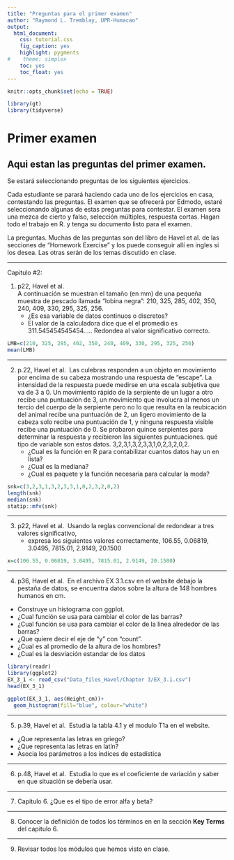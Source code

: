 ```yaml
---
title: "Preguntas para el primer examen"
author: "Raymond L. Tremblay, UPR-Humacao"
output:
  html_document:
    css: tutorial.css
    fig_caption: yes
    highlight: pygments
#    theme: simplex
    toc: yes
    toc_float: yes
---
```


```r
knitr::opts_chunk$set(echo = TRUE)
```

```r
library(gt)
library(tidyverse)
```



# Primer examen

## Aqui estan las preguntas del primer examen. 

Se estará seleccionando preguntas de los siguientes ejercicios.

Cada estudiante se parará haciendo cada uno de los ejercicios en casa, contestando las preguntas.  El examen que se ofrecerá por Edmodo, estaré seleccionando algunas de estas preguntas para contestar.  El examen sera una mezca de cierto y falso, selección múltiples, respuesta cortas.  Hagan todo el trabajo en R. y tenga su documento listo para el examen.  

La preguntas. Muchas de las preguntas son del libro de Havel et al. de las secciones de  "Homework Exercise" y los puede conseguir allí en ingles si los desea. Las otras serán de los temas discutido en clase.    


***

Capitulo #2:

1. p22, Havel et al.  
  A continuación se muestran el tamaño (en mm) de una pequeña muestra de pescado llamada "lobina negra": 210, 325, 285, 402, 350, 240, 409, 330, 295, 325, 256.
    - ¿Es esa variable de datos continuos o discretos?
    - El valor de la calculadora dice que el el promedio es 311.545454545454..... Redondea al valor significativo correcto. 


```r
LMB=c(210, 325, 285, 402, 350, 240, 409, 330, 295, 325, 256)
mean(LMB)
```

***


2. p.22, Havel et al. 
   Las culebras responden a un objeto en movimiento por encima de su cabeza mostrando una respuesta de "escape". La intensidad de la respuesta puede medirse en una escala subjetiva que va de 3 a 0. Un movimiento rápido de la serpiente de un lugar a otro recibe una puntuación de 3, un movimiento que involucra al menos un tercio del cuerpo de la serpiente pero no lo que resulta en la reubicación del animal recibe una puntuación de 2, un ligero movimiento de la cabeza solo recibe una puntuación de 1, y ninguna respuesta visible recibe una puntuación de 0. Se probaron quince serpientes para determinar la respuesta y recibieron las siguientes puntuaciones. qué tipo de variable son estos datos. 3,2,3,1,3,2,3,3,1,0,2,3,2,0,2.
   - ¿Cual es la función en R para contabilizar cuantos datos hay un en lista?
   - ¿Cual es la mediana?
   - ¿Cual es paquete y la función necesaria para calcular la moda?

  
```r
snk=c(3,2,3,1,3,2,3,3,1,0,2,3,2,0,2)
length(snk)
median(snk)
statip::mfv(snk)
```


***
3. p22, Havel et al. 
  Usando la reglas convencional de redondear a tres valores significativo, 
   - expresa los siguientes valores correctamente, 106.55, 0.06819, 3.0495, 7815.01, 2.9149, 20.1500

```r
x=c(106.55, 0.06819, 3.0495, 7815.01, 2.9149, 20.1500)

```


***
4. p36, Havel et al. 
  En el archivo EX 3.1.csv en el website debajo la pestaña de datos, se encuentra datos sobre la altura de 148 hombres humanos en cm.  
  -  Construye un histograma con ggplot. 
  - ¿Cual función se usa para cambiar el color de las barras?
  - ¿Cual función se usa para cambiar el color de la linea alrededor de las barras?
  - ¿Que quiere decir el eje de "y" con "count".
  - ¿Cual es al promedio de la altura de los hombres?
  - ¿Cual es la desviación estandar de los datos

  
```r
library(readr)
library(ggplot2)
EX_3_1 <- read_csv("Data_files_Havel/Chapter 3/EX_3.1.csv")
head(EX_3_1)

ggplot(EX_3_1, aes(Height_cm))+
  geom_histogram(fill="blue", colour="white")

```
  
***

5. p.39, Havel et al. 
 Estudia la tabla 4.1 y el modulo T1a en el website.  
  - ¿Que representa las letras en griego?  
  - ¿Que representa las letras en latín?
  - Asocia los parámetros a los indices de estadística
  
***  
  
6. p.48, Havel et al. 
  Estudia lo que es el coeficiente de variación y saber en que situación se debería usar.

***  
7. Capitulo 6.
  ¿Que es el tipo de error alfa y beta?

***  
8. Conocer la definición de todos los términos en en la sección **Key Terms** del capitulo 6.


***
9. Revisar todos los módulos que hemos visto en clase. 


  
  
